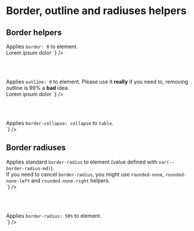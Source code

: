 
<Meta title="CSS / Front-End helpers / Border - Outline - Radiuses " />

# Border, outline and radiuses helpers

## Border helpers

<div class="flex flex-justify-space-between mb2 on-mobile-flex-column">
  <div class="w49 flex-align-self-center">
    Applies <code>border: 0</code> to element.
  </div>
  <div class="w49">
<Source
  language='html'
  dark
  format
  code={`
<span className="no-border">Lorem ipsum dolor</span>
`}
/>
  </div>
</div>

<br /><br />

<div class="flex flex-justify-space-between mb2 on-mobile-flex-column">
  <div class="w49 flex-align-self-center">
    Applies <code>outline: 0</code> to element. Please use it <strong class="text-uppercase">really</strong> if you need to, removing outline is 99% a <strong class="text-uppercase">bad</strong> idea.
  </div>
  <div class="w49">
<Source
  language='html'
  dark
  format
  code={`
<span class="no-outline">Lorem ipsum dolor</span>
`}
/>
  </div>
</div>

<br /><br />

<div class="flex flex-justify-space-between mb2 on-mobile-flex-column">
  <div class="w49 flex-align-self-center">
    Applies <code>border-collapse: collapse</code> to <code>table</code>.
  </div>
  <div class="w49">
<Source
  language='html'
  dark
  format
  code={`
<table class="border-collapse">
`}
/>
  </div>
</div>

## Border radiuses

<div class="flex flex-justify-space-between mb2 on-mobile-flex-column">
  <div class="w49 flex-align-self-center">
    Applies standard <code>border-radius</code> to element (value defined with <code>var(--border-radius-md)</code>).<br />
    If you need to cancel <code>border-radius</code>, you might use <code>rounded-none</code>, <code>rounded-none-left</code> and <code>rounded-none-right</code> helpers.
  </div>
  <div class="w49">
<Source
  language='html'
  dark
  format
  code={`
<div class="rounded">
`}
/>
  </div>
</div>

<br /><br />

<div class="flex flex-justify-space-between mb2 on-mobile-flex-column">
  <div class="w49 flex-align-self-center">
    Applies <code>border-radius: 50%</code> to element.
  </div>
  <div class="w49">
<Source
  language='html'
  dark
  format
  code={`
<span class="rounded-50">
`}
/>
  </div>
</div>
